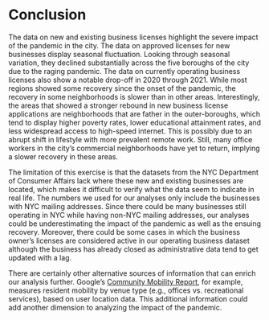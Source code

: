 # Conclusion

The data on new and existing business licenses highlight the severe impact of the pandemic in the city. The data on approved licenses for new businesses display seasonal fluctuation. Looking through seasonal variation, they declined substantially across the five boroughs of the city due to the raging pandemic. The data on currently operating business licenses also show a notable drop-off in 2020 through 2021. While most regions showed some recovery since the onset of the pandemic, the recovery in some neighborhoods is slower than in other areas. Interestingly, the areas that showed a stronger rebound in new business license applications are neighborhoods that are father in the outer-boroughs, which tend to display higher poverty rates, lower educational attainment rates, and less widespread access to high-speed internet. This is possibly due to an abrupt shift in lifestyle with more prevalent remote work. Still, many office workers in the city's commercial neighborhoods have yet to return, implying a slower recovery in these areas. 

The limitation of this exercise is that the datasets from the NYC Department of Consumer Affairs lack where these new and existing businesses are located, which makes it difficult to verify what the data seem to indicate in real life. The numbers we used for our analyses only include the businesses with NYC mailing addresses. Since there could be many businesses still operating in NYC while having non-NYC mailing addresses, our analyses could be underestimating the impact of the pandemic as well as the ensuing recovery. Moreover, there could be some cases in which the business owner's licenses are considered active in our operating business dataset although the business has already closed as administrative data tend to get updated with a lag.

There are certainly other alternative sources of information that can enrich our analysis further. Google's [Community Mobility Report](https://www.google.com/covid19/mobility/), for example, measures resident mobility by venue type (e.g., offices vs. recreational services), based on user location data. This additional information could add another dimension to analyzing the impact of the pandemic. 
